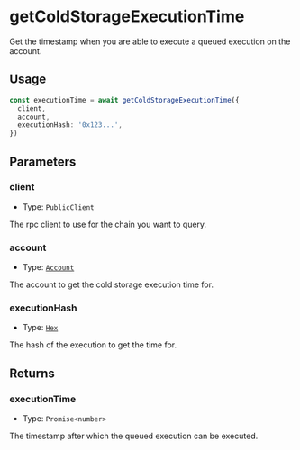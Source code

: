 # getColdStorageExecutionTime

Get the timestamp when you are able to execute a queued execution on the account.

## Usage

```typescript copy
const executionTime = await getColdStorageExecutionTime({
  client,
  account,
  executionHash: '0x123...',
})
```

## Parameters

### client

- Type: `PublicClient`

The rpc client to use for the chain you want to query.

### account

- Type: [`Account`](/module-sdk/glossary/types#account)

The account to get the cold storage execution time for.

### executionHash

- Type: [`Hex`](https://viem.sh/docs/glossary/types#hex)

The hash of the execution to get the time for.

## Returns

### executionTime

- Type: `Promise<number>`

The timestamp after which the queued execution can be executed.
